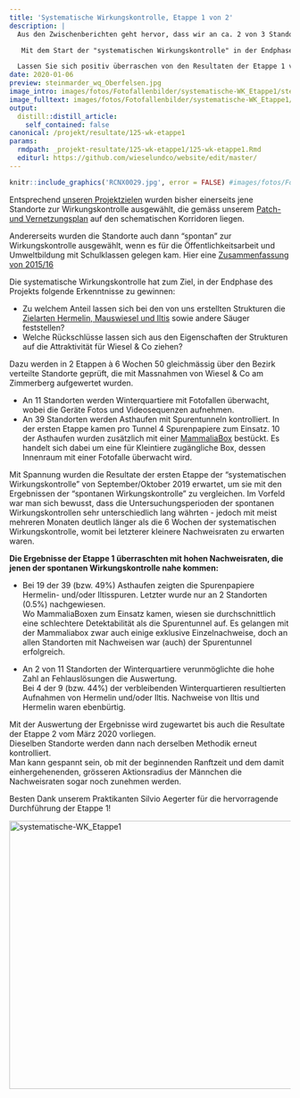 ```yaml
---
title: 'Systematische Wirkungskontrolle, Etappe 1 von 2'
description: |
  Aus den Zwischenberichten geht hervor, dass wir an ca. 2 von 3 Standorten der "spontanen Wirkungskontrolle" die Zielarten Hermelin und/oder Iltis nachweisen konnten.  

   Mit dem Start der "systematischen Wirkungskontrolle" in der Endphase des Projekts stieg die Spannung, ob sich die hohen Nachweisraten bestätigen lassen würden. 

  Lassen Sie sich positiv überraschen von den Resultaten der Etappe 1 von 2:
date: 2020-01-06
preview: steinmarder_wq_Oberfelsen.jpg
image_intro: images/fotos/Fotofallenbilder/systematische-WK_Etappe1/steinmarder_wq_Oberfelsen.jpg
image_fulltext: images/fotos/Fotofallenbilder/systematische-WK_Etappe1/RCNX0029.jpg
output:
  distill::distill_article:
    self_contained: false
canonical: /projekt/resultate/125-wk-etappe1
params:
  rmdpath: _projekt-resultate/125-wk-etappe1/125-wk-etappe1.Rmd
  editurl: https://github.com/wieselundco/website/edit/master/
---
```



```r
knitr::include_graphics('RCNX0029.jpg', error = FALSE) #images/fotos/Fotofallenbilder/systematische-WK_Etappe1/RCNX0029.jpg
```
  Entsprechend [unseren Projektzielen](WiCoZ_Phase_2_Projektbeschrieb.pdf) wurden bisher einerseits jene Standorte zur Wirkungskontrolle ausgewählt, die gemäss unserem [Patch- und Vernetzungsplan](AnhangC_Patch_Vernetzungsplanung.1.pdf) auf den schematischen Korridoren liegen.  
 
  Andererseits wurden die Standorte auch dann "spontan" zur Wirkungskontrolle ausgewählt, wenn es für die Öffentlichkeitsarbeit und Umweltbildung mit Schulklassen gelegen kam. Hier eine [Zusammenfassung von 2015/16](/wirkungskontrolle/80-massnahmen-sind-nachweislich-attrakti/)
 
  Die systematische Wirkungskontrolle hat zum Ziel, in der Endphase des
Projekts folgende Erkenntnisse zu gewinnen: 

-   Zu welchem Anteil lassen sich bei den von uns erstellten Strukturen  die [Zielarten Hermelin, Mauswiesel und Iltis](/Unsere-Zielarten.html) sowie andere Säuger feststellen?
-   Welche Rückschlüsse lassen sich aus den Eigenschaften der Strukturen auf die Attraktivität für Wiesel & Co ziehen?

Dazu werden in 2 Etappen à 6 Wochen 50 gleichmässig über den Bezirk
verteilte Standorte geprüft, die mit Massnahmen von Wiesel & Co am
Zimmerberg aufgewertet wurden.

-   An 11 Standorten werden Winterquartiere mit Fotofallen überwacht,
    wobei die Geräte Fotos und Videosequenzen aufnehmen.
-   An 39 Standorten werden Asthaufen mit Spurentunneln kontrolliert. In
    der ersten Etappe kamen pro Tunnel 4 Spurenpapiere zum Einsatz. 10 der
    Asthaufen wurden zusätzlich mit einer
    [MammaliaBox](/wissenschaft-externe-projekte/126-mammaliabox/)
    bestückt. Es handelt sich dabei um eine für Kleintiere zugängliche
    Box, dessen Innenraum mit einer Fotofalle überwacht wird. 

Mit Spannung wurden die Resultate der ersten Etappe der "systematischen
Wirkungskontrolle" von September/Oktober 2019 erwartet, um sie mit den
Ergebnissen der "spontanen Wirkungskontrolle" zu vergleichen. Im Vorfeld
war man sich bewusst, dass die Untersuchungsperioden der spontanen
Wirkungskontrollen sehr unterschiedlich lang währten - jedoch mit meist
mehreren Monaten deutlich länger als die 6 Wochen der systematischen
Wirkungskontrolle, womit bei letzterer kleinere Nachweisraten zu
erwarten waren. 

**Die Ergebnisse der Etappe 1 überraschten mit hohen Nachweisraten, die
jenen der spontanen Wirkungskontrolle nahe kommen:**

-   Bei 19 der 39 (bzw. 49%) Asthaufen zeigten die
    Spurenpapiere Hermelin- und/oder Iltisspuren. Letzter wurde nur an 2
    Standorten (0.5%) nachgewiesen.  
    Wo MammaliaBoxen zum Einsatz kamen, wiesen sie durchschnittlich eine
    schlechtere Detektabilität als die Spurentunnel auf. Es gelangen mit
    der Mammaliabox zwar auch einige exklusive Einzelnachweise, doch an
    allen Standorten mit Nachweisen war (auch) der Spurentunnel
    erfolgreich.  
      
-   An 2 von 11 Standorten der Winterquartiere verunmöglichte die hohe
    Zahl an Fehlauslösungen die Auswertung.  
    Bei 4 der 9 (bzw. 44%) der verbleibenden Winterquartieren
    resultierten Aufnahmen von Hermelin und/oder Iltis. Nachweise von
    Iltis und Hermelin waren ebenbürtig.

Mit der Auswertung der Ergebnisse wird zugewartet bis auch die Resultate
der Etappe 2 vom März 2020 vorliegen.   
Dieselben Standorte werden dann nach derselben Methodik erneut
kontrolliert.   
Man kann gespannt sein, ob mit der beginnenden Ranftzeit und dem damit
einhergehenenden, grösseren Aktionsradius der Männchen die Nachweisraten
sogar noch zunehmen werden.

Besten Dank unserem Praktikanten Silvio Aegerter für die hervorragende
Durchführung der Etappe 1! 

<!-- <span style="font-size: 12.16px;">{gallery}fotos/Fotofallenbilder/systematische-WK\_Etappe1{/gallery}</span> -->

<a data-flickr-embed="true" href="https://www.flickr.com/photos/193617721@N08/albums/72157719611423612" title="systematische-WK_Etappe1"><img src="https://live.staticflickr.com/65535/51340445641_cd9ef511ae_z.jpg" width="640" height="480" alt="systematische-WK_Etappe1"></a><script async src="//embedr.flickr.com/assets/client-code.js" charset="utf-8"></script>
 

 

 

```r



```

<!--http://wieselundco.ch/projekt/resultate/125-wk-etappe1-->
